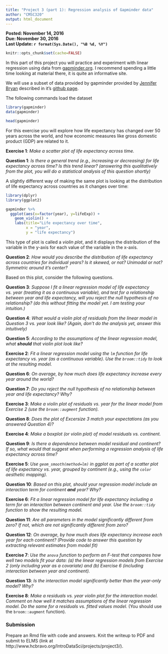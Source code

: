 ```yaml
---
title: "Project 3 (part 1): Regression analysis of Gapminder data"
author: "CMSC320"
output: html_document
---
```


**Posted: November 14, 2016**  
**Due: November 30, 2016**  
**Last Update: `r format(Sys.Date(), "%B %d, %Y")`**

```r
knitr::opts_chunk$set(cache=FALSE)
```

In this part of this project you will practice and experiment with linear regression using
data from [gapminder.org](http://gapminder.org). I recommend spending a little time looking at material there, it is quite an informative site.

We will use a subset of data provided by gapminder provided by [Jennifer Bryan](http://www.stat.ubc.ca/~jenny/) described in it's [github page](https://github.com/jennybc/gapminder).

The following commands load the dataset

```r
library(gapminder)
data(gapminder)

head(gapminder)
```

For this exercise you will explore how life expectancy has changed over 50 years across the world, and how economic measures like gross domestic product (GDP) are related to it.


**Exercise 1**: _Make a scatter plot of life expectancy across time._

**Question 1**: _Is there a general trend (e.g., increasing or decreasing) for life expectancy across time? Is this trend linear? (answering this qualitatively from the plot, you will do a statistical analysis of this question shortly)_

A slightly different way of making the same plot is looking at the distribution of life expectancy across countries as it changes over time:

```r
library(dplyr)
library(ggplot2)

gapminder %>%
  ggplot(aes(x=factor(year), y=lifeExp)) +
    geom_violin() +
    labs(title="Life expectancy over time",
         x = "year",
         y = "life expectancy")
```

This type of plot is called a _violin plot_, and it displays the distribution of the variable in the y-axis for each value of the variable in the x-axis.

**Question 2**: _How would you describe the distribution of life expectancy across countries for individual years? Is it skewed, or not? Unimodal or not? Symmetric around it's center?_

Based on this plot, consider the following questions.

**Question 3**: _Suppose I fit a linear regression model of life expectancy vs. year (treating it as a continuous variable), and test for a relationship between year and life expectancy, will you reject the null hypothesis of no relationship? (do this without fitting the model yet. I am testing your intuition.)_

**Question 4**: _What would a violin plot of residuals from the linear model in Question 3 vs. year look like? (Again, don't do the analysis yet, answer this intuitively)_

**Question 5**: _According to the assumptions of the linear regression model, what **should** that violin plot look like?_

**Exercise 2**: _Fit a linear regression model using the `lm` function for life expectancy vs. year (as a continuous variable). Use the `broom::tidy` to look at the resulting model._

**Question 6**: _On average, by how much does life expectancy increase every year around the world?_

**Question 7**: _Do you reject the null hypothesis of no relationship between year and life expectancy? Why?_

**Exercise 3**: _Make a violin plot of residuals vs. year for the linear model from Exercise 2 (use the `broom::augment` function)._

**Question 8**: _Does the plot of Excersize 3 match your expectations (as you answered Question 4)?_

**Exercise 4**: _Make a boxplot (or violin plot) of model residuals vs. continent._


**Question 9**: _Is there a dependence between model residual and continent? If so, what would that suggest when performing a regression analysis of life expectancy across time?_

**Exercise 5**: _Use `geom_smooth(method=lm)` in ggplot as part of a scatter plot of life expectancy vs. year, grouped by continent (e.g., using the `color` aesthetic mapping)._


**Question 10**: _Based on this plot, should your regression model include an interaction term for continent **and** year? Why?_

**Exercise 6**: _Fit a linear regression model for life expectancy including a term for an interaction between continent and year. Use the `broom::tidy` function to show the resulting model._


**Question 11**: _Are all parameters in the model significantly different from zero? If not, which are not significantly different from zero?_

**Question 12**: _On average, by how much does life expectancy increase each year for each  continent? (Provide code to answer this question by extracting relevant estimates from model fit)_

**Exercise 7**: _Use the `anova` function to perform an F-test that compares how well two models fit your data: (a) the linear regression models from Exercise 2 (only including year as a covariate) and (b) Exercise 6 (including interaction between year and continent)._

**Question 13**: _Is the interaction model significantly better than the year-only model? Why?_

**Exercise 8**: _Make a residuals vs. year violin plot for the interaction model. Comment on how well it matches assumptions of the linear regression model. Do the same for a residuals vs. fitted values model._ (You should use the `broom::augment` function).

### Submission

Prepare an Rmd file with code and answers. Knit the writeup to PDF and submit to ELMS (link at http://www.hcbravo.org/IntroDataSci/projects/project3/).
